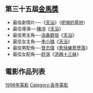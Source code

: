 {{YearTopicTOC|1998|电影}}
== 第三十五屆[[金馬獎|金馬獎]] ==
*最佳劇情片──《[[天浴|天浴]]》（[[呢喃的草地|呢喃的草地]]）
*最佳導演──[[陳冲_(演員)|陳冲]]《[[天浴|天浴]]》
*最佳男主角──[[洛桑群培|洛桑群培]]《[[天浴|天浴]]》
*最佳女主角──[[李小璐|李小璐]]《[[天浴|天浴]]》
*最佳男配角──[[曾志偉|曾志偉]]《[[愈快樂愈墮落|愈快樂愈墮落]]》
*最佳女配角──[[舒淇|舒淇]]《[[洪興十三妹|洪興十三妹]]》

== 電影作品列表 ==
{{maincat|1998年各國或各語言電影作品列表}}

[[Category:1998年電影|]]
[[Category:各年電影|Category:各年電影]]